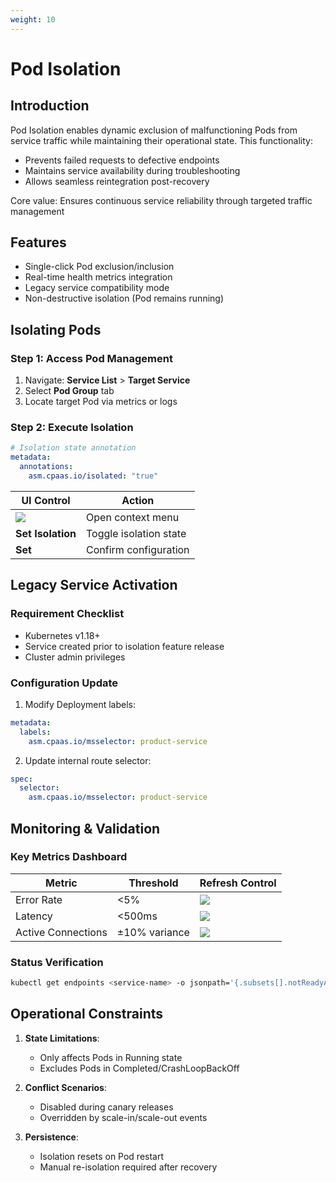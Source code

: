 ```yaml
---
weight: 10
---
```


# Pod Isolation

## Introduction
Pod Isolation enables dynamic exclusion of malfunctioning Pods from service traffic while maintaining their operational state. This functionality:

- Prevents failed requests to defective endpoints
- Maintains service availability during troubleshooting
- Allows seamless reintegration post-recovery

Core value: Ensures continuous service reliability through targeted traffic management

## Features
- Single-click Pod exclusion/inclusion
- Real-time health metrics integration
- Legacy service compatibility mode
- Non-destructive isolation (Pod remains running)

## Isolating Pods

### Step 1: Access Pod Management
1. Navigate: **Service List** > **Target Service**
2. Select **Pod Group** tab
3. Locate target Pod via metrics or logs

### Step 2: Execute Isolation
```yaml
# Isolation state annotation
metadata:
  annotations:
    asm.cpaas.io/isolated: "true"
```

| UI Control | Action |
|------------|--------|
| ![](../assets/333point.png) | Open context menu |
| **Set Isolation** | Toggle isolation state |
| **Set** | Confirm configuration |

## Legacy Service Activation

### Requirement Checklist
- Kubernetes v1.18+
- Service created prior to isolation feature release
- Cluster admin privileges

### Configuration Update
1. Modify Deployment labels:
```yaml
metadata:
  labels:
    asm.cpaas.io/msselector: product-service
```

2. Update internal route selector:
```yaml
spec:
  selector:
    asm.cpaas.io/msselector: product-service
```

## Monitoring & Validation

### Key Metrics Dashboard
| Metric | Threshold | Refresh Control |
|--------|-----------|-----------------|
| Error Rate | \<5% | ![](../assets/33metricrefresh.png) |
| Latency | \<500ms | ![](../assets/33metricautorefresh.png) |
| Active Connections | ±10% variance | ![](../assets/33legend.png) |

### Status Verification
```bash
kubectl get endpoints <service-name> -o jsonpath='{.subsets[].notReadyAddresses}'
```

## Operational Constraints
1. **State Limitations**:
   - Only affects Pods in Running state
   - Excludes Pods in Completed/CrashLoopBackOff

2. **Conflict Scenarios**:
   - Disabled during canary releases
   - Overridden by scale-in/scale-out events

3. **Persistence**:
   - Isolation resets on Pod restart
   - Manual re-isolation required after recovery

